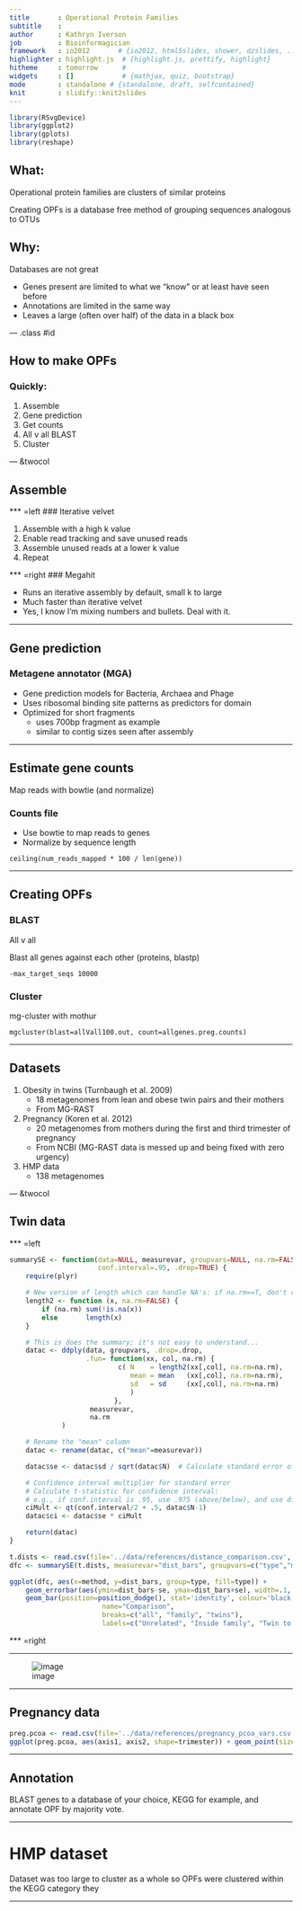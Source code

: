 ```yaml
---
title       : Operational Protein Families
subtitle    :
author      : Kathryn Iverson
job         : Bioinformagician
framework   : io2012       # {io2012, html5slides, shower, dzslides, ...}
highlighter : highlight.js  # {highlight.js, prettify, highlight}
hitheme     : tomorrow      #
widgets     : []            # {mathjax, quiz, bootstrap}
mode        : standalone # {standalone, draft, selfcontained}
knit        : slidify::knit2slides
---
```

```r
library(RSvgDevice)
library(ggplot2)
library(gplots)
library(reshape)
```

## What:

Operational protein families are clusters of similar proteins

Creating OPFs is a database free method of grouping sequences analogous to OTUs

## Why:

Databases are not great

* Genes present are limited to what we "know" or at least have seen before
* Annotations are limited in the same way
* Leaves a large (often over half) of the data in a black box

--- .class #id

## How to make OPFs

### Quickly:

1. Assemble
1. Gene prediction
1. Get counts
1. All v all BLAST
1. Cluster

--- &twocol

## Assemble

*** =left
### Iterative velvet

1. Assemble with a high k value
1. Enable read tracking and save unused reads
1. Assemble unused reads at a lower k value
1. Repeat


*** =right
### Megahit

* Runs an iterative assembly by default, small k to large
* Much faster than iterative velvet
* Yes, I know I'm mixing numbers and bullets. Deal with it.

---

## Gene prediction

### Metagene annotator (MGA)

* Gene prediction models for Bacteria, Archaea and Phage
* Uses ribosomal binding site patterns as predictors for domain
* Optimized for short fragments
    - uses 700bp fragment as example
    - similar to contig sizes seen after assembly

---

## Estimate gene counts

Map reads with bowtie (and normalize)

### Counts file

* Use bowtie to map reads to genes
* Normalize by sequence length 

```
ceiling(num_reads_mapped * 100 / len(gene))
````

---

## Creating OPFs

### BLAST

All v all

Blast all genes against each other (proteins, blastp)

```
-max_target_seqs 10000
```

### Cluster

mg-cluster with mothur

```
mgcluster(blast=allVall100.out, count=allgenes.preg.counts)
```

---

## Datasets

1. Obesity in twins (Turnbaugh et al. 2009)
    - 18 metagenomes from lean and obese twin pairs and their mothers
    - From MG-RAST
1. Pregnancy (Koren et al. 2012)
    - 20 metagenomes from mothers during the first and third trimester of pregnancy
    - From NCBI (MG-RAST data is messed up and being fixed with zero urgency)
1. HMP data
    - 138 metagenomes

--- &twocol

## Twin data

*** =left

```r
summarySE <- function(data=NULL, measurevar, groupvars=NULL, na.rm=FALSE,
                      conf.interval=.95, .drop=TRUE) {
    require(plyr)

    # New version of length which can handle NA's: if na.rm==T, don't count them
    length2 <- function (x, na.rm=FALSE) {
        if (na.rm) sum(!is.na(x))
        else       length(x)
    }

    # This is does the summary; it's not easy to understand...
    datac <- ddply(data, groupvars, .drop=.drop,
                   .fun= function(xx, col, na.rm) {
                           c( N    = length2(xx[,col], na.rm=na.rm),
                              mean = mean   (xx[,col], na.rm=na.rm),
                              sd   = sd     (xx[,col], na.rm=na.rm)
                              )
                          },
                    measurevar,
                    na.rm
             )

    # Rename the "mean" column    
    datac <- rename(datac, c("mean"=measurevar))

    datac$se <- datac$sd / sqrt(datac$N)  # Calculate standard error of the mean

    # Confidence interval multiplier for standard error
    # Calculate t-statistic for confidence interval: 
    # e.g., if conf.interval is .95, use .975 (above/below), and use df=N-1
    ciMult <- qt(conf.interval/2 + .5, datac$N-1)
    datac$ci <- datac$se * ciMult

    return(datac)
}

t.dists <- read.csv(file='../data/references/distance_comparison.csv', sep=',', header=T)
dfc <- summarySE(t.dists, measurevar="dist_bars", groupvars=c("type","method"))

ggplot(dfc, aes(x=method, y=dist_bars, group=type, fill=type)) + 
    geom_errorbar(aes(ymin=dist_bars-se, ymax=dist_bars+se), width=.1, position=position_dodge(.9)) +
    geom_bar(position=position_dodge(), stat='identity', colour='black') + theme_bw() + ylab('Distance') + xlab(' ') + scale_x_discrete(limits=c("unifrac", "unifrac_uw", "16s","opf", "kegg"), labels=c('Weighted Unifrac', 'Unweighted Unifrac', '16S', 'OPF', 'KEGG')) + theme(legend.justification=c(0,1), legend.position=c(0,1)) + scale_fill_manual(values=c("#000000", '#666666', "white"), 
                       name="Comparison",
                       breaks=c("all", "family", "twins"),
                       labels=c("Unrelated", "Inside family", "Twin to twin"))
```

*** =right



---

![image](assets/img/figure_2.svg)

<!-- this file went missing before this was under version control. Need to find it or re-generate it...but this is the code to make the plot

Figure 2

t.pcoa <- read.table(file='twin_pcoa_opf_kegg_16s_vars.csv', sep=',', header=T)

ggplot(t.pcoa, aes(axis1, axis2, color=weight, shape=as.factor(group), group=as.factor(family))) + geom_point(size=4) + theme_bw() + xlab("Dimension 1") + ylab("Dimension 2") + geom_polygon(aes(mapping=group, alpha=1)) + facet_wrap(~method, scales='free', ncol=1) + theme(plot.background = element_blank(), panel.grid.major = element_blank(), panel.grid.minor = element_blank(), panel.border = element_blank(), panel.background = element_blank()) + theme(axis.line = element_line(color = 'black'))

-->

---

## Pregnancy data

```r
preg.pcoa <- read.csv(file='../data/references/pregnancy_pcoa_vars.csv', sep=',', header=T)
ggplot(preg.pcoa, aes(axis1, axis2, shape=trimester)) + geom_point(size=5) + theme_bw()  + facet_wrap(~method, ncol=1, scales='free')
```

---


<!--
 
## I'm a commented slide 1
 
From Slidify's authoring process, this slide was made:
1. Edit YAML front matter
2. Write using R Markdown
3. Use an empty line followed by three dashes to separate slides!

```r

t.bin <- read.table(file='../data/references/twin_opf_bin.csv', sep=' ', header=T, row.names=1)
rsum <- rowSums(t.bin)
t.bin['sum'] <- NA
t.bin$sum <- rsum
twin.o.sums <- matrix(nrow=18, ncol=1)
 
for (i in 1:18){
    s <- sum(t.bin$sum==i)
    twin.o.sums[i,1] <- s
}
tk.bin <- read.table(file='../data/references/twin_kegg_bin.csv', sep=' ', header=T, row.names=1)
rksum <- rowSums(tk.bin)
tk.bin['sum'] <- NA
tk.bin$sum <- rksum
twin.k.sums <- matrix(nrow=18, ncol=1)
 
for (i in 1:18){
	s <- sum(tk.bin$sum==i)
 	twin.k.sums[i,1] <- s
}
ts.bin <- read.table(file='../data/references/twin_16s_bin.csv', sep=' ', header=T, row.names=1)
rssum <- rowSums(ts.bin)
ts.bin['sum'] <- NA
ts.bin$sum <- rssum
twin.s.sums <- matrix(nrow=18, ncol=1)
 
for (i in 1:18){
 	s <- sum(ts.bin$sum==i)
 	twin.s.sums[i,1] <- s
}

plot(twin.o.sums, log='y', ylim=c(0.6, 6000), xlab='# of samples', ylab='Shared OPFs/OTUs/KEGG Categories', pch=15, cex=4)
points(twin.s.sums, pch=16, cex=4)
points(twin.k.sums, pch=17, cex=4)
legend(1, 100, c('OPF', 'OTU', 'KEGG'), pch=c(15, 16, 17), , cex=4)

```
 
-->

## Annotation

BLAST genes to a database of your choice, KEGG for example, and annotate OPF by majority vote.

---

# HMP dataset

Dataset was too large to cluster as a whole so OPFs were clustered within the KEGG category they 

---


